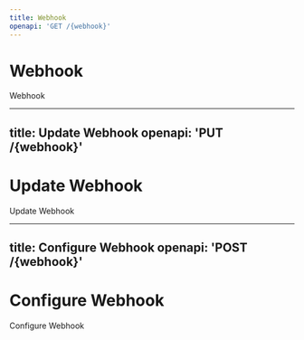 ```yaml
---
title: Webhook
openapi: 'GET /{webhook}'
---
```


# Webhook

Webhook

---
title: Update Webhook
openapi: 'PUT /{webhook}'
---

# Update Webhook

Update Webhook

---
title: Configure Webhook
openapi: 'POST /{webhook}'
---

# Configure Webhook

Configure Webhook
